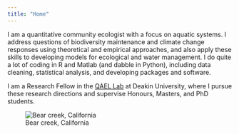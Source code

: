 ```yaml
---
title: "Home"
---
```


I am a quantitative community ecologist with a focus on aquatic systems. I address questions of biodiversity maintenance and climate change responses using theoretical and empirical approaches, and also apply these skills to developing models for ecological and water management. I do quite a lot of coding in R and Matlab (and dabble in Python), including data cleaning, statistical analysis, and developing packages and software.

I am a Research Fellow in the [QAEL Lab](https://www.qael.org/) at Deakin University, where I pursue these research directions and supervise Honours, Masters, and PhD students.

::: {.column-screen}
![Bear creek, California](_images/bear_creek.jpg)
:::
